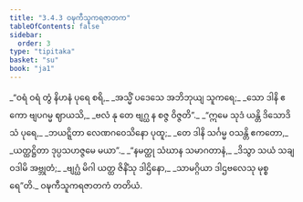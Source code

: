```yaml
---
title: "3.4.3 ဝဍ္ဎကီသူကရဇာတက"
tableOfContents: false
sidebar:
  order: 3
type: "tipitaka"
basket: "su"
book: "ja1"
---
```



<DynamicBreadcrumb />

<Division number="97" book="ja1" e="ch" v="22" p="84">

<Paragraph number="804" type="verses" book="ja1">
_“ဝရံ ဝရံ တွံ နိဟနံ ပုရေ စရိ,_  
_အသ္မိံ ပဒေသေ အဘိဘုယျ သူကရေ;_  
_သော ဒါနိ ဧကော ဗျပဂမ္မ ဈာယသိ,_  
_ဗလံ နု တေ ဗျဂ္ဃ န စဇ္ဇ ဝိဇ္ဇတိ”._  

</Paragraph>

</Division>
<Division number="98" book="ja1" e="ch" v="22" p="85">

<Paragraph number="805" type="verses" book="ja1">
_“ဣမေ သုဒံ ယန္တိ ဒိသောဒိသံ ပုရေ,_  
_ဘယဋ္ဋိတာ လေဏဂဝေသိနော ပုထူ;_  
_တေ ဒါနိ သင်္ဂမ္မ ဝသန္တိ ဧကတော,_  
_ယတ္ထဋ္ဌိတာ ဒုပ္ပသဟဇ္ဇမေ မယာ”._  

</Paragraph>

</Division>
<Division number="99" book="ja1" e="ch" v="22" p="85">

<Paragraph number="806" type="verses" book="ja1">
_“နမတ္ထု သံဃာန သမာဂတာနံ,_  
_ဒိသွာ သယံ သချ ဝဒါမိ အဗ္ဘုတံ;_  
_ဗျဂ္ဃံ မိဂါ ယတ္ထ ဇိနိံသု ဒါဌိနော,_  
_သာမဂ္ဂိယာ ဒါဌဗလေသု မုစ္စရေ”တိ._  


</Paragraph>
</Division>

<Paragraph number="807" type="center" book="ja1">
ဝဍ္ဎကီသူကရဇာတကံ တတိယံ.
</Paragraph>